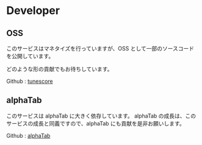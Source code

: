 # Developer

## OSS

このサービスはマネタイズを行っていますが、OSS として一部のソースコードを公開しています。

どのような形の貢献でもお待ちしています。

Github : [tunescore](https://github.com/izszzz/tunescore)

## alphaTab

このサービスは alphaTab に大きく依存しています。
alphaTab の成長は、このサービスの成長と同義ですので、alphaTab にも貢献を是非お願いします。

Github : [alphaTab](https://github.com/CoderLine/alphaTab)

